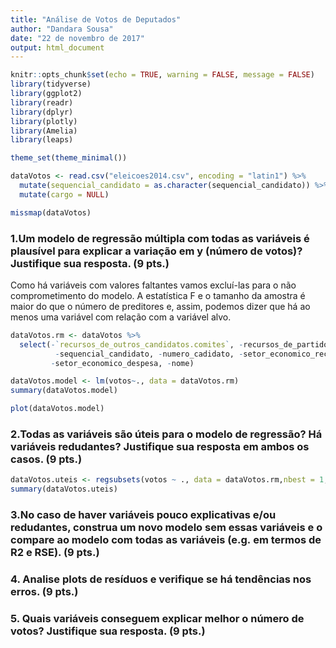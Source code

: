 ```yaml
---
title: "Análise de Votos de Deputados"
author: "Dandara Sousa"
date: "22 de novembro de 2017"
output: html_document
---
```


```r
knitr::opts_chunk$set(echo = TRUE, warning = FALSE, message = FALSE)
library(tidyverse)
library(ggplot2)
library(readr)
library(dplyr) 
library(plotly)
library(Amelia)
library(leaps)

theme_set(theme_minimal())
```


```r
dataVotos <- read.csv("eleicoes2014.csv", encoding = "latin1") %>%
  mutate(sequencial_candidato = as.character(sequencial_candidato)) %>%
  mutate(cargo = NULL)

missmap(dataVotos)
```


### 1.Um modelo de regressão múltipla com todas as variáveis é plausível para explicar a variação em y (número de votos)? Justifique sua resposta. (9 pts.)

Como há variáveis com valores faltantes vamos excluí-las para o não comprometimento do modelo. A estatística F e o tamanho da amostra é maior do que o número de preditores e, assim, podemos dizer que há ao menos uma variável com relação com a variável alvo.

```r
dataVotos.rm <- dataVotos %>%
  select(-`recursos_de_outros_candidatos.comites`, -recursos_de_partidos, -recursos_de_pessoas_juridicas, -recursos_de_pessoas_físicas, -recursos_proprios, 
          -sequencial_candidato, -numero_cadidato, -setor_economico_receita, 
         -setor_economico_despesa, -nome)

dataVotos.model <- lm(votos~., data = dataVotos.rm)
summary(dataVotos.model)

```


```r
plot(dataVotos.model)
```


### 2.Todas as variáveis são úteis para o modelo de regressão? Há variáveis redudantes? Justifique sua resposta em ambos os casos. (9 pts.)

```r
dataVotos.uteis <- regsubsets(votos ~ ., data = dataVotos.rm,nbest = 1,nvmax = NULL, force.in = NULL, force.out = NULL,method = "forward")
summary(dataVotos.uteis)
```


### 3.No caso de haver variáveis pouco explicativas e/ou redudantes, construa um novo modelo sem essas variáveis e o compare ao modelo com todas as variáveis (e.g. em termos de R2 e RSE). (9 pts.)

### 4. Analise plots de resíduos e verifique se há tendências nos erros. (9 pts.)

### 5. Quais variáveis conseguem explicar melhor o número de votos? Justifique sua resposta. (9 pts.)

